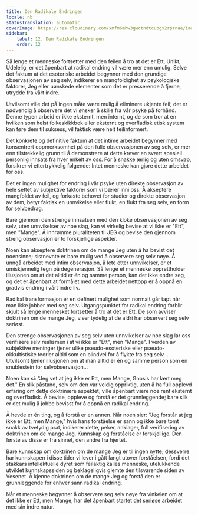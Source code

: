 ```yaml
---
title: Den Radikale Endringen
locale: nb
statusTranslation: automatic
coverImage: https://res.cloudinary.com/xmfm6mhw3gwctndtcubgx2rptnae/image/upload/v1740468922/small_cover_tratado_de_psicologia_revolucionaria_a4c0dca4e0.webp
sidebar:
    label: 12. Den Radikale Endringen
    order: 12
---
```

Så lenge et menneske fortsetter med den feilen å tro at det er Ett, Unikt, Udelelig, er det åpenbart at radikal endring vil være mer enn umulig. Selve det faktum at det esoteriske arbeidet begynner med den grundige observasjonen av seg selv, indikerer en mangfoldighet av psykologiske faktorer, Jeg eller uønskede elementer som det er presserende å fjerne, utrydde fra vårt indre.

Utvilsomt ville det på ingen måte være mulig å eliminere ukjente feil; det er nødvendig å observere det vi ønsker å skille fra vår psyke på forhånd. Denne typen arbeid er ikke eksternt, men internt, og de som tror at en hvilken som helst folkeskikkbok eller eksternt og overfladisk etisk system kan føre dem til suksess, vil faktisk være helt feilinformert.

Det konkrete og definitive faktum at det intime arbeidet begynner med konsentrert oppmerksomhet på den fulle observasjonen av seg selv, er mer enn tilstrekkelig grunn til å demonstrere at dette krever en svært spesiell personlig innsats fra hver enkelt av oss. For å snakke ærlig og uten omsvøp, forsikrer vi ettertrykkelig følgende: Intet menneske kan gjøre dette arbeidet for oss.

Det er ingen mulighet for endring i vår psyke uten direkte observasjon av hele settet av subjektive faktorer som vi bærer inni oss. Å akseptere mangfoldet av feil, og forkaste behovet for studier og direkte observasjon av dem, betyr faktisk en unnvikelse eller flukt, en flukt fra seg selv, en form for selvbedrag.

Bare gjennom den strenge innsatsen med den kloke observasjonen av seg selv, uten unnvikelser av noe slag, kan vi virkelig bevise at vi ikke er "Ett", men "Mange". Å innrømme pluraliteten til JEG og bevise den gjennom streng observasjon er to forskjellige aspekter.

Noen kan akseptere doktrinen om de mange Jeg uten å ha bevist det noensinne; sistnevnte er bare mulig ved å observere seg selv nøye. Å unngå arbeidet med intim observasjon, å lete etter unnvikelser, er et umiskjennelig tegn på degenerasjon. Så lenge et menneske opprettholder illusjonen om at det alltid er én og samme person, kan det ikke endre seg, og det er åpenbart at formålet med dette arbeidet nettopp er å oppnå en gradvis endring i vårt indre liv.

Radikal transformasjon er en definert mulighet som normalt går tapt når man ikke jobber med seg selv. Utgangspunktet for radikal endring forblir skjult så lenge mennesket fortsetter å tro at det er Ett. De som avviser doktrinen om de mange Jeg, viser tydelig at de aldri har observert seg selv seriøst.

Den strenge observasjonen av seg selv uten unnvikelser av noe slag lar oss verifisere selv realismen i at vi ikke er "Ett", men "Mange". I verden av subjektive meninger tjener ulike pseudo-esoteriske eller pseudo-okkultistiske teorier alltid som en blindvei for å flykte fra seg selv... Utvilsomt tjener illusjonen om at man alltid er én og samme person som en snublestein for selvobservasjon...

Noen kan si: "Jeg vet at jeg ikke er Ett, men Mange, Gnosis har lært meg det." En slik påstand, selv om den var veldig oppriktig, uten å ha full opplevd erfaring om dette doktrinære aspektet, ville åpenbart være noe rent eksternt og overfladisk. Å bevise, oppleve og forstå er det grunnleggende; bare slik er det mulig å jobbe bevisst for å oppnå en radikal endring.

Å hevde er én ting, og å forstå er en annen. Når noen sier: "Jeg forstår at jeg ikke er Ett, men Mange," hvis hans forståelse er sann og ikke bare tomt snakk av tvetydig prat, indikerer dette, peker, anklager, full verifisering av doktrinen om de mange Jeg. Kunnskap og forståelse er forskjellige. Den første av disse er fra sinnet, den andre fra hjertet.

Bare kunnskap om doktrinen om de mange Jeg er til ingen nytte; dessverre har kunnskapen i disse tider vi lever i gått langt utover forståelsen, fordi det stakkars intellektuelle dyret som feilaktig kalles menneske, utelukkende utviklet kunnskapssiden og beklageligvis glemte den tilsvarende siden av Vesenet. Å kjenne doktrinen om de mange Jeg og forstå den er grunnleggende for enhver sann radikal endring.

Når et menneske begynner å observere seg selv nøye fra vinkelen om at det ikke er Ett, men Mange, har det åpenbart startet det seriøse arbeidet med sin indre natur.

